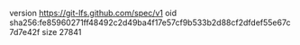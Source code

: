 version https://git-lfs.github.com/spec/v1
oid sha256:fe85960271ff48492c2d49ba4f17e57cf9b533b2d88cf2dfdef55e67c7d7e42f
size 27841

